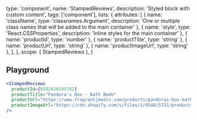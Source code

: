 
  type: 'component',
  name: 'StampedReviews',
  description: 'Styled block with custom content',
  tags: ['component'],
  lists: {
    attributes: [
      { name: 'className', type: 'classnames.Argument', description: 'One or multiple class names that will be added to the main container' },
      { name: 'style', type: 'React.CSSProperties', description: 'Inline styles for the main container' },
      { name: 'productId', type: 'number' },
      { name: 'productTitle', type: 'string' },
      { name: 'productUrl', type: 'string' },
      { name: 'productImageUrl', type: 'string' },
    ],
  },
  scope: { StampedReviews },
}

## Playground

```jsx live
<StampedReviews
  productId={6592418545742}
  productTitle="Pandora's Box - Bath Bomb"
  productUrl="https://www.fragrantjewels.com/products/pandoras-box-bath-bomb"
  productImageUrl="https://cdn.shopify.com/s/files/1/0548/5721/products/pandoras_box_bb_1_comp.png?v=1628521681"
/>
```
